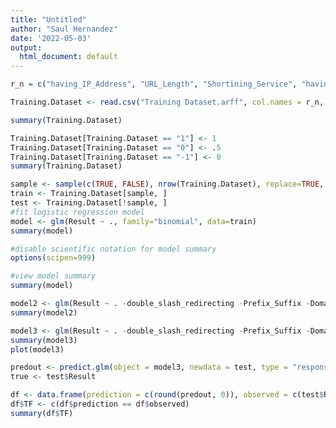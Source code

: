 ---
title: "Untitled"
author: "Saul Hernandez"
date: '2022-05-03'
output:  
  html_document: default
---


```{r}
r_n = c("having_IP_Address", "URL_Length", "Shortining_Service", "having_At_Symbol", "double_slash_redirecting", "Prefix_Suffix", "having_Sub_Domain", "SSLfinal_State", "Domain_registeration_length", "Favicon","port", "HTTPS_token", "Request_URL", "URL_of_Anchor", "Links_in_tags", "SFH", "Submitting_to_email", "Abnormal_URL", "Redirect", "on_mouseover", "RightClick", "popUpWidnow", "Iframe", "age_of_domain", "DNSRecord", "web_traffic", "Page_Rank", "Google_Index", "Links_pointing_to_page", "Statistical_report", "Result")

Training.Dataset <- read.csv("Training Dataset.arff", col.names = r_n, comment.char="@")

summary(Training.Dataset)
```


```{r}
Training.Dataset[Training.Dataset == "1"] <- 1
Training.Dataset[Training.Dataset == "0"] <- .5
Training.Dataset[Training.Dataset == "-1"] <- 0
summary(Training.Dataset)
```


```{r}
sample <- sample(c(TRUE, FALSE), nrow(Training.Dataset), replace=TRUE, prob=c(0.7,0.3))
train <- Training.Dataset[sample, ]
test <- Training.Dataset[!sample, ]
#fit logistic regression model
model <- glm(Result ~ ., family="binomial", data=train)
summary(model)
```


```{r}
#disable scientific notation for model summary
options(scipen=999)

#view model summary
summary(model)
```


```{r}
model2 <- glm(Result ~ . -double_slash_redirecting -Prefix_Suffix -Domain_registeration_length -Abnormal_URL -on_mouseover -RightClick -popUpWidnow -Iframe -age_of_domain, family="binomial", data=train)
summary(model2)
```


```{r}
model3 <- glm(Result ~ . -double_slash_redirecting -Prefix_Suffix -Domain_registeration_length -Abnormal_URL -on_mouseover -RightClick -popUpWidnow -Iframe -age_of_domain -URL_Length -Page_Rank, family="binomial", data=train)
summary(model3)
plot(model3)
```

```{r}
predout <- predict.glm(object = model3, newdata = test, type = "response")
true <- test$Result

df <- data.frame(prediction = c(round(predout, 0)), observed = c(test$Result))
df$TF <- c(df$prediction == df$observed)
summary(df$TF)
```


